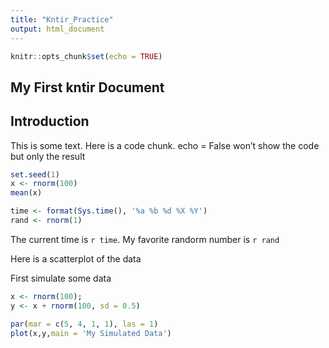 ```yaml
---
title: "Kntir_Practice"
output: html_document
---
```


```r
knitr::opts_chunk$set(echo = TRUE)
```

## My First kntir Document

## Introduction

This is some text. Here is a code chunk.
echo = False won't show the code but only the result
```r
set.seed(1)
x <- rnorm(100)
mean(x)
```

```r
time <- format(Sys.time(), '%a %b %d %X %Y')
rand <- rnorm(1)
```

The current time is `r time`. My favorite randorm number is `r rand`

Here is a scatterplot of the data

First simulate some data
```r
x <- rnorm(100);
y <- x + rnorm(100, sd = 0.5)
```


```r
par(mar = c(5, 4, 1, 1), las = 1)
plot(x,y,main = 'My Simulated Data')
```